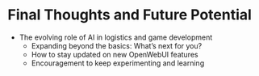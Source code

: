 # Final Thoughts and Future Potential
 - The evolving role of AI in logistics and game development
    - Expanding beyond the basics: What’s next for you?
    - How to stay updated on new OpenWebUI features
    - Encouragement to keep experimenting and learning